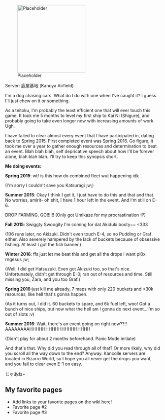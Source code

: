 [[File:Placeholder|thumb|220px]]

Server: 鹿屋基地 (Kanoya Airfield)

I'm a dog chasing cars. What do I do with one when I've caught it? I guess I'll just chew on it or something.

As a teitoku, I'm probably the least efficient one that will ever touch this game. It took me 5 months to level my first ship to Kai Ni (Shigure), and probably going to take even longer now with increasing amounts of work. Ugh. 

I have failed to clear almost every event that I have participated in, dating back to Spring 2015. First completed event was Spring 2016. Go figure, it took me over a year to gather enough resources and determination to beat an event. Blah blah blah, self depricative speech about how I'll be forever alone, blah blah blah. I'll try to keep this synopsis short. 

'''Me doing events:'''

'''Spring 2015''': wtf is this how do combined fleet wut happening idk

(I'm sorry I couldn't save you Katsuragi ;w;)

'''Summer 2015''': Okay I think I get it, I just have to do this and that and that. No worries, amirit- oh shit, I have 1 hour left in the event. And I'm still on E-6.

DROP FARMING, GO!!!!!! (Only got Umikaze for my procrastination :P)

'''Fall 2015''': Swiggty Swoogity I'm coming for dat Akiduki booty~~ <333

(106 runs later, no Akizuki. Didn't even touch E-4, so no Pudding or Graf either. Also severely hampered by the lack of buckets because of obsessive fishing. At least I got the fish banner.)

'''Winter 2016''': ffs just let me beat this and get all the drops I want pl0x rngesus ;w;

(Well, I did get Hatsuzuki. Even got Akizuki too, so that's nice. Unfortunately, didn't get through E-3; ran out of resources and time. Still missing you, Zara, and you too Graf.)

'''Spring 2016: '''just kill me already, 7 maps with only 220 buckets and <30k resources, like hell that's gonna happen.

(As it turns out, I did it. 60 buckets to spare, and 6k fuel left, woo! Got a bunch of nice ships, but now what the hell am I gonna do next event...I'm so out of slots :v)

'''Summer 2016''': Wait, there's an event going on right now??!! AAAAAAAAHHHHHHHHHHHHHHHHHHH

(Didn't play for about 2 months beforehand. Panic Mode initiate) 

And that's that. Why did you read through all of that? Or more likely, why did you scroll all the way down to the end? Anyway. Kancolle servers are located in Bizarro World, so I hope you all never get the drops you want, and you fail to clear even E-1 on easy.  

じゃあね~

==My favorite pages==

* Add links to your favorite pages on the wiki here!
* Favorite page #2
* Favorite page #3
